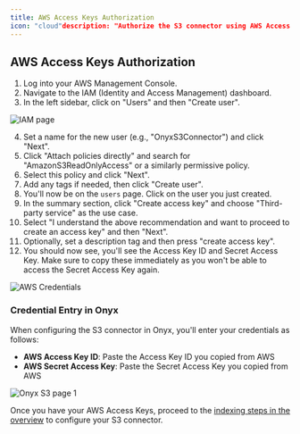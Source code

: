 ```yaml
---
title: AWS Access Keys Authorization
icon: "cloud"description: "Authorize the S3 connector using AWS Access Keys."
---
```


## AWS Access Keys Authorization

1. Log into your AWS Management Console.
2. Navigate to the IAM (Identity and Access Management) dashboard.
3. In the left sidebar, click on "Users" and then "Create user".

![IAM page](/assets/images/connectors/blob/s3/iam.png)

4. Set a name for the new user (e.g., "OnyxS3Connector") and click "Next".
5. Click "Attach policies directly" and search for "AmazonS3ReadOnlyAccess" or a similarly permissive policy.
6. Select this policy and click "Next".
7. Add any tags if needed, then click "Create user".
8. You'll now be on the `users` page. Click on the user you just created.
9. In the summary section, click "Create access key" and choose "Third-party service" as the use case.
10. Select "I understand the above recommendation and want to proceed to create an access key" and then "Next".
11. Optionally, set a description tag and then press "create access key".
12. You should now see, you'll see the Access Key ID and Secret Access Key. Make sure to copy these immediately as you won't be able to access the Secret Access Key again.

![AWS Credentials](/assets/images/connectors/blob/s3/accesskeyspage.png)

### Credential Entry in Onyx

When configuring the S3 connector in Onyx, you'll enter your credentials as follows:
- **AWS Access Key ID**: Paste the Access Key ID you copied from AWS
- **AWS Secret Access Key**: Paste the Secret Access Key you copied from AWS

![Onyx S3 page 1](/assets/images/connectors/blob/s3/onyx-access-key.png)

Once you have your AWS Access Keys, proceed to the [indexing steps in the overview](./overview#indexing) to configure your S3 connector.
